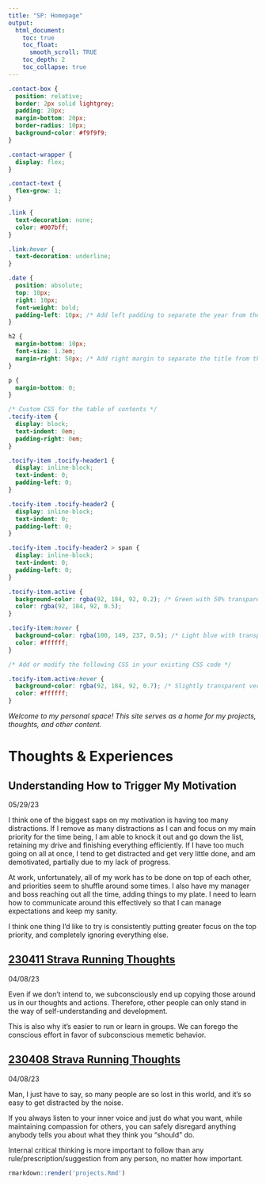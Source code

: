 ```yaml
---
title: "SP: Homepage"
output:
  html_document:
    toc: true
    toc_float:
      smooth_scroll: TRUE
    toc_depth: 2
    toc_collapse: true
---
```


<style>
.title{
  display: none;
}
</style>

```css
.contact-box {
  position: relative;
  border: 2px solid lightgrey;
  padding: 20px;
  margin-bottom: 20px;
  border-radius: 10px;
  background-color: #f9f9f9;
}

.contact-wrapper {
  display: flex;
}

.contact-text {
  flex-grow: 1;
}

.link {
  text-decoration: none;
  color: #007bff;
}

.link:hover {
  text-decoration: underline;
}

.date {
  position: absolute;
  top: 10px;
  right: 10px;
  font-weight: bold;
  padding-left: 10px; /* Add left padding to separate the year from the text */
}

h2 {
  margin-bottom: 10px;
  font-size: 1.3em;
  margin-right: 50px; /* Add right margin to separate the title from the year */
}

p {
  margin-bottom: 0;
}

/* Custom CSS for the table of contents */
.tocify-item {
  display: block;
  text-indent: 0em;
  padding-right: 0em;
}

.tocify-item .tocify-header1 {
  display: inline-block;
  text-indent: 0;
  padding-left: 0;
}

.tocify-item .tocify-header2 {
  display: inline-block;
  text-indent: 0;
  padding-left: 0;
}

.tocify-item .tocify-header2 > span {
  display: inline-block;
  text-indent: 0;
  padding-left: 0;
}

.tocify-item.active {
  background-color: rgba(92, 184, 92, 0.2); /* Green with 50% transparency */
  color: rgba(92, 184, 92, 0.5);
}

.tocify-item:hover {
  background-color: rgba(100, 149, 237, 0.5); /* Light blue with transparency */
  color: #ffffff;
}

/* Add or modify the following CSS in your existing CSS code */

.tocify-item.active:hover {
  background-color: rgba(92, 184, 92, 0.7); /* Slightly transparent version of the active color */
  color: #ffffff;
}

```

*Welcome to my personal space! This site serves as a home for my projects, thoughts, and other content.*

# **Thoughts & Experiences**

<div class="contact-wrapper contact-box">
<div class="contact-text">
<h2>Understanding How to Trigger My Motivation</h2>
<span class="date">05/29/23</span>
<p> 
I think one of the biggest saps on my motivation is having too many distractions. If I remove as many distractions as I can and focus on my main priority for the time being, I am able to knock it out and go down the list, retaining my drive and finishing everything efficiently. If I have too much going on all at once, I tend to get distracted and get very little done, and am demotivated, partially due to my lack of progress. 

At work, unfortunately, all of my work has to be done on top of each other, and priorities seem to shuffle around some times. I also have my manager and boss reaching out all the time, adding things to my plate. I need to learn how to communicate around this effectively so that I can manage expectations and keep my sanity. 

I think one thing I'd like to try is consistently putting greater focus on the top priority, and completely ignoring everything else.
</p>
</div>
</div>

<div class="contact-wrapper contact-box">
<div class="contact-text">
<h2><a href="https://www.strava.com/activities/8857158962" class="link">230411 Strava Running Thoughts</a></h2>
<span class="date">04/08/23</span>
<p>
Even if we don't intend to, we subconsciously end up copying those around us in
our thoughts and actions. Therefore, other people can only stand in the way of
self-understanding and development.

This is also why it's easier to run or learn in groups. We can forego the 
conscious effort in favor of subconscious memetic behavior.
</p>
</div>
</div>

<div class="contact-wrapper contact-box">
<div class="contact-text">
<h2><a href="https://www.strava.com/activities/8857158962" class="link">230408 Strava Running Thoughts</a></h2>
<span class="date">04/08/23</span>
<p> 
Man, I just have to say, so many people are so lost in this world, and it's so
easy to get distracted by the noise.

If you always listen to your inner voice and just do what you want, while
maintaining compassion for others, you can safely disregard anything anybody
tells you about what they think you "should" do.

Internal critical thinking is more important to follow than any
rule/prescription/suggestion from any person, no matter how important.
</p>
</div>
</div>

```r

rmarkdown::render('projects.Rmd')

```













